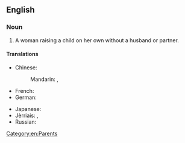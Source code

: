 ==English==
===Noun===
{{en-noun|head=[[single]] [[mother]]}}

# A woman raising a child on her own without a husband or partner.

====Translations====
{{trans-top|a woman raising a child on her own}}
* Chinese:
*: Mandarin: {{t|cmn|單身母親|sc=Hani}}, {{t|cmn|单身母亲|tr=dānshēn mǔqīn|sc=Hani}}
* French: {{t+|fr|mère célibataire|f}}
* German: {{t|de|alleinerziehende Mutter|f}}
{{trans-mid}}
* Japanese: {{t|ja|シングルマザー|tr=shingurumazā|sc=Jpan}}
* Jèrriais: {{t|roa-jer|méthe sîndguliéthe|f}}, {{t|roa-jer|méthe à san tout seu|f}}
* Russian: {{t|ru|мать-одиночка|f|tr=matʹ-odinóčka|sc=Cyrl}}
{{trans-bottom}}

[[Category:en:Parents]]